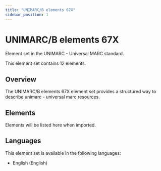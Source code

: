 ```yaml
---
title: "UNIMARC/B elements 67X"
sidebar_position: 1
---
```


# UNIMARC/B elements 67X

Element set in the UNIMARC - Universal MARC standard.

This element set contains 12 elements.

## Overview

The UNIMARC/B elements 67X element set provides a structured way to describe unimarc - universal marc resources.

## Elements

Elements will be listed here when imported.

## Languages

This element set is available in the following languages:
- English (English)
